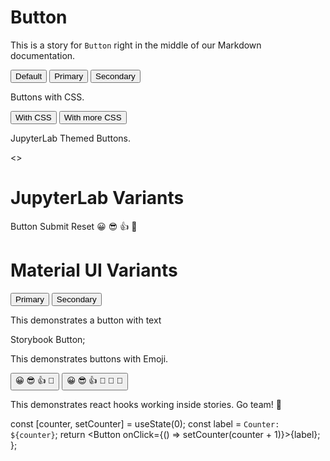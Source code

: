 






<Meta title="Buttons/Button" component={Button} />

# Button

This is a story for `Button` right in the middle of our Markdown documentation.

<Canvas>
  <Story name="Buttons Types ">
    <Button variant="outlined" onClick={action('clicked')}>Default</Button>
    <Button variant="outlined" color="primary" onClick={action('clicked')}>Primary</Button>
    <Button variant="outlined" color="secondary" onClick={action('clicked')} >Secondary</Button>
  </Story>
</Canvas>

Buttons with CSS.

<Canvas>
  <Story name="CSS">
    <Button
      type="button"
      className='Button-Color Button-Background'
      title="A Button with CSS"
      onClick={action('clicked')}>
        With CSS
    </Button>
    <Button
      type="button"
      className='Button-Color'
      title="A Button with more CSS"
      onClick={action('clicked')}>
        With more CSS
    </Button>
  </Story>
</Canvas>

JupyterLab Themed Buttons.

<Canvas>
  <Story name="JupyterLab Buttons">
    <>
      <H1>JupyterLab Variants</H1>
      <JLButton onClick={action('jupyterlab clicked')} type="button">
        Button
      </JLButton>
      <Spacer />
      <JLButton onClick={action('jupyterlab clicked')} type="submit">
        Submit
      </JLButton>
      <Spacer />
      <JLButton onClick={action('jupyterlab clicked')} type="reset">
        Reset
      </JLButton>
      <Spacer />
      <JLButton onClick={action('jupyterlab clicked')}>
        <span role="img" aria-label="so cool">
          😀 😎 👍 💯
        </span>
      </JLButton>
    </>
    <ThemeProvider theme={muiLightTheme}>
      <CssBaseline />
      <H1>Material UI Variants</H1>
      <Button variant="contained" color="primary" onClick={action('material ui clicked')}>
        Primary
      </Button>
      <Spacer />
      <Button variant="contained" color="secondary" onClick={action('material ui clicked')}>
        Secondary
      </Button>
    </ThemeProvider>
  </Story>
</Canvas>

This demonstrates a button with text

<Canvas>
  <Story name="Storybook Buttons">
     <SButton onClick={action('clicked')}>Storybook Button</SButton>;
  </Story>
</Canvas>

This demonstrates buttons with Emoji.

<Canvas>
  <Story name="Emoji Buttons">
    <Button>
      <span role="img" aria-label="so cool">
        😀 😎 👍 💯
      </span>
    </Button>
  </Story>
</Canvas>

<Canvas>
  <Story name="Emoji  Buttons (more)">
    <Button onClick={action('clicked')}>
      <span role="img" aria-label="so cool">
        😀 😎 👍 💯 🚀 🎉
      </span>
    </Button>
  </Story>
</Canvas>

This demonstrates react hooks working inside stories. Go team! 🚀

  const [counter, setCounter] = useState(0);
  const label = `Counter: ${counter}`;
  return <Button onClick={() => setCounter(counter + 1)}>{label}</Button>;
};

<Canvas>
  <Story name="Counter Button">
    <WithCounter />
  </Story>
</Canvas>
